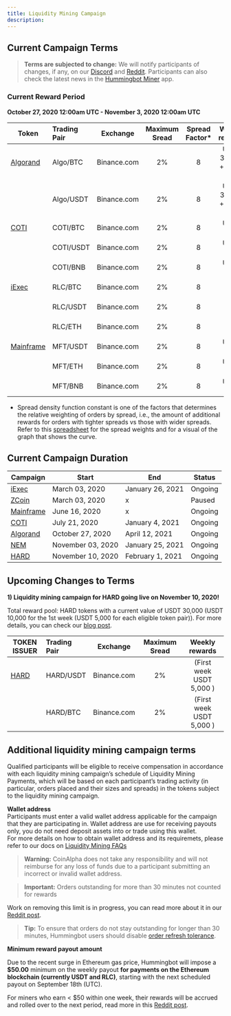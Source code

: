 ```yaml
---
title: Liquidity Mining Campaign
description:
---
```


## Current Campaign Terms

> **Terms are subjected to change:** We will notify participants of changes, if any, on our [Discord](https://discord.hummingbot.io) and [Reddit](https://www.reddit.com/r/Hummingbot/). Participants can also check the latest news in the [Hummingbot Miner](https://miners.hummingbot.io/) app.

### Current Reward Period

**October 27, 2020 12:00am UTC - November 3, 2020 12:00am UTC**

| Token                                 | Trading Pair | Exchange    | Maximum Sread | Spread Factor\* |     Weekly rewards     |
| ------------------------------------- | :----------- | :---------: | :-----------: | :-------------: | :--------------------: |
| [Algorand](https://www.algorand.com/) | Algo/BTC     | Binance.com |      2%       |        8        | USDT 312.50 + ALGO 980 |
|                                       | Algo/USDT    | Binance.com |      2%       |        8        | USDT 312.50 + ALGO 980 |
| [COTI](https://www.coti.io)           | COTI/BTC     | Binance.com |      2%       |        8        |        USDT 250        |
|                                       | COTI/USDT    | Binance.com |      2%       |        8        |        USDT 250        |
|                                       | COTI/BNB     | Binance.com |      2%       |        8        |        USDT 250        |
| [iExec](https://iex.ec/)              | RLC/BTC      | Binance.com |      2%       |        8        |        RLC 180         |
|                                       | RLC/USDT     | Binance.com |      2%       |        8        |        RLC 180         |
|                                       | RLC/ETH      | Binance.com |      2%       |        8        |        RLC 180         |
| [Mainframe](https://mainframe.com/)   | MFT/USDT     | Binance.com |      2%       |        8        |        USDT 250        |
|                                       | MFT/ETH      | Binance.com |      2%       |        8        |        USDT 250        |
|                                       | MFT/BNB      | Binance.com |      2%       |        8        |        USDT 250        |

- Spread density function constant is one of the factors that determines the relative weighting of orders by spread, i.e., the amount of additional rewards for orders with tighter spreads vs those with wider spreads. Refer to this [spreadsheet](https://docs.google.com/spreadsheets/d/1mUZsQoiqlMs5HjcL6AXSKIx1oaULsmuQStJaCc2wggQ/edit?ts=5f1e89bd#gid=18167917) for the spread weights and for a visual of the graph that shows the curve.

## Current Campaign Duration

| Campaign                              | Start            | End             | Status            |
| ------------------------------------- | ---------------- | --------------- | ----------------- |
| [iExec](https://iex.ec/)              | March 03, 2020   | January 26, 2021|      Ongoing      |
| [ZCoin](https://www.nem.io/)          | March 03, 2020   | x               |      Paused       |
| [Mainframe](https://mainframe.com/)   | June 16, 2020    | x               |      Ongoing      |
| [COTI](https://www.coti.io)           | July 21, 2020    | January 4, 2021 |      Ongoing      |
| [Algorand](https://www.algorand.com/) | October 27, 2020 | April 12, 2021  |      Ongoing      |
| [NEM](https://www.nem.io/)            | November 03, 2020| January 25, 2021|      Ongoing      |
| [HARD](https://hard.kava.io/)         | November 10, 2020| February 1, 2021|      Ongoing      |

## Upcoming Changes to Terms

**1) Liquidity mining campaign for HARD going live on November 10, 2020!**

Total reward pool: HARD tokens with a current value of USDT 30,000 (USDT 10,000 for the 1st week (USDT 5,000 for each eligible token pair)). For more details, you can check our [blog post](https://hummingbot.io/blog/2020-11-kava-liquidity-mining-campaign/).

| TOKEN ISSUER                   | Trading Pair |  Exchange   | Maximum Sread | Weekly rewards                          |
| ------------------------------ | :----------- | :---------: | :-----------: | :-------------------------------------: |
| [HARD](https://hard.kava.io/)  | HARD/USDT    | Binance.com |      2%       |  (First week USDT 5,000 )               |
|                                | HARD/BTC     | Binance.com |      2%       |  (First week USDT 5,000 )               |

## Additional liquidity mining campaign terms

Qualified participants will be eligible to receive compensation in accordance with each liquidity mining campaign’s schedule of Liquidity Mining Payments, which will be based on each participant’s trading activity (in particular, orders placed and their sizes and spreads) in the tokens subject to the liquidity mining campaign.

**Wallet address**  
Participants must enter a valid wallet address applicable for the campaign that they are participating in. Wallet address are use for receiving payouts only, you do not need deposit assets into or trade using this wallet.  
For more details on how to obtain wallet address and its requiremets, please refer to our docs on [Liquidity Mining FAQs](/resources/liquidity-mining/)

> **Warning:** CoinAlpha does not take any responsibility and will not reimburse for any loss of funds due to a participant submitting an incorrect or invalid wallet address.

> **Important:** Orders outstanding for more than 30 minutes not counted for rewards

Work on removing this limit is in progress, you can read more about it in our [Reddit post](https://www.reddit.com/r/Hummingbot/comments/hz5xv3/tracking_rewards_for_orders_longer_than_30m/).

> **Tip:** To ensure that orders do not stay outstanding for longer than 30 minutes, Hummingbot users should disable [order refresh tolerance](/strategies/order-refresh-tolerance/).

**Minimum reward payout amount**

Due to the recent surge in Ethereum gas price, Hummingbot will impose a **\$50.00** minimum on the weekly payout **for payments on the Ethereum blockchain (currently USDT and RLC)**, starting with the next scheduled payout on September 18th (UTC).

For miners who earn < \$50 within one week, their rewards will be accrued and rolled over to the next period, read more in this [Reddit post](https://www.reddit.com/r/Hummingbot/comments/ip4mc3/announcement_raising_minimum_payment_to_50/).
